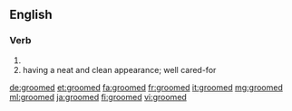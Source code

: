 ==English==

===Verb===
{{head|en}}

# {{en-past of|groom}}
# having a neat and clean appearance; well cared-for

[[de:groomed]]
[[et:groomed]]
[[fa:groomed]]
[[fr:groomed]]
[[it:groomed]]
[[mg:groomed]]
[[ml:groomed]]
[[ja:groomed]]
[[fi:groomed]]
[[vi:groomed]]